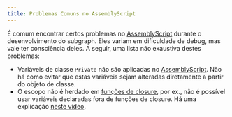 ```yaml
---
title: Problemas Comuns no AssemblyScript
---
```


É comum encontrar certos problemas no [AssemblyScript](https://github.com/AssemblyScript/assemblyscript) durante o desenvolvimento do subgraph. Eles variam em dificuldade de debug, mas vale ter consciência deles. A seguir, uma lista não exaustiva destes problemas:

- Variáveis de classe `Private` não são aplicadas no [AssemblyScript](https://www.assemblyscript.org/status.html#language-features). Não há como evitar que estas variáveis sejam alteradas diretamente a partir do objeto de classe.
- O escopo não é herdado em [funções de closure](https://www.assemblyscript.org/status.html#on-closures), por ex., não é possível usar variáveis declaradas fora de funções de closure. Há uma explicação [neste vídeo](https://www.youtube.com/watch?v=1-8AW-lVfrA&t=3243s).
